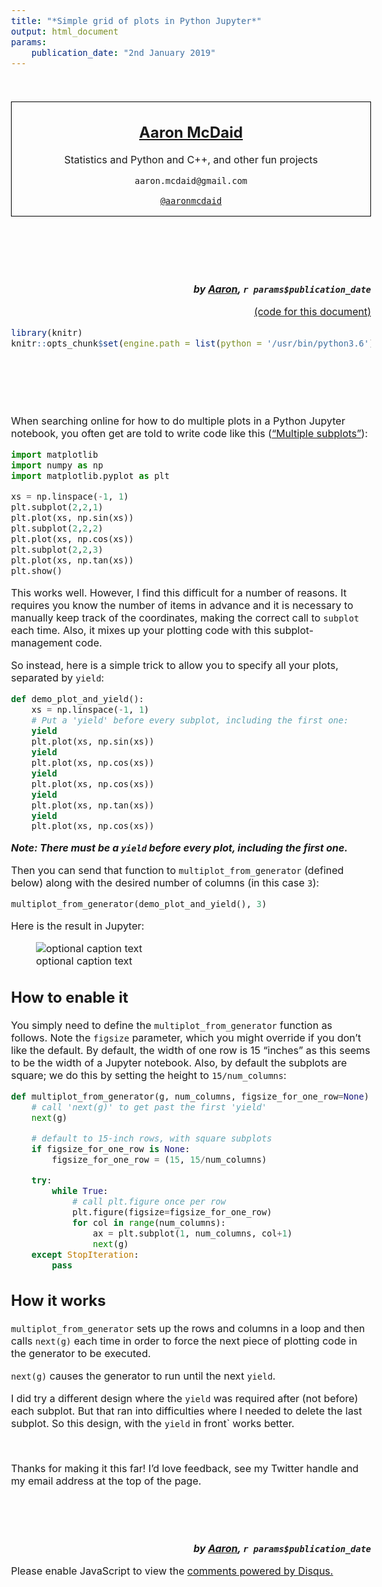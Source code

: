 ```yaml
---
title: "*Simple grid of plots in Python Jupyter*"
output: html_document
params:
    publication_date: "2nd January 2019"
---
```


<style type="text/css">
body{ font-size: 16px; }
</style>

&nbsp;

<div style="border:1px solid black ; text-align:center">

# [Aaron McDaid](https://aaronmcdaid.github.io/)

Statistics and Python and C++, and other fun projects

`aaron.mcdaid@gmail.com`

[`@aaronmcdaid`](https://twitter.com/aaronmcdaid)
</div>

# &nbsp;

<div style="text-align:right">
***by [Aaron](https://aaronmcdaid.github.io/), `r params$publication_date`***


[(code for this document)](index.Rmd)
</div>

```r
library(knitr)
knitr::opts_chunk$set(engine.path = list(python = '/usr/bin/python3.6'))
```

# &nbsp;


When searching online for how to do multiple plots in a Python Jupyter notebook, you often
get are told to write code like this (["Multiple subplots"](https://matplotlib.org/gallery/subplots_axes_and_figures/subplot.html)):

```python
import matplotlib
import numpy as np
import matplotlib.pyplot as plt
```
```python
xs = np.linspace(-1, 1)
plt.subplot(2,2,1)
plt.plot(xs, np.sin(xs))
plt.subplot(2,2,2)
plt.plot(xs, np.cos(xs))
plt.subplot(2,2,3)
plt.plot(xs, np.tan(xs))
plt.show()
```

This works well. However, I find this difficult for a number of reasons. It requires you know the number of items in advance
and it is necessary to manually keep track of the coordinates, making the correct call to `subplot` each time.
Also, it mixes up your plotting code with this subplot-management code.

So instead, here is a simple trick to allow you to specify all your plots, separated by `yield`:

```python
def demo_plot_and_yield():
    xs = np.linspace(-1, 1)
    # Put a 'yield' before every subplot, including the first one:
    yield
    plt.plot(xs, np.sin(xs))
    yield
    plt.plot(xs, np.cos(xs))
    yield
    plt.plot(xs, np.cos(xs))
    yield
    plt.plot(xs, np.tan(xs))
    yield
    plt.plot(xs, np.cos(xs))
```

***Note: There must be a `yield` before every plot, _including the first one_.***

Then you can send that function to `multiplot_from_generator` (defined below) along
with the desired number of columns (in this case `3`):

```python
multiplot_from_generator(demo_plot_and_yield(), 3)
```

Here is the result in Jupyter:

![optional caption text](figures/Screenshot.png)

## How to enable it

You simply need to define the `multiplot_from_generator` function as follows.
Note the `figsize` parameter, which you might override if you don't like
the default. By default, the width of one row is 15 "inches" as this seems
to be the width of a Jupyter notebook. Also, by default the subplots are
square; we do this by setting the height to `15/num_columns`:

```python
def multiplot_from_generator(g, num_columns, figsize_for_one_row=None):
    # call 'next(g)' to get past the first 'yield'
    next(g)

    # default to 15-inch rows, with square subplots
    if figsize_for_one_row is None:
        figsize_for_one_row = (15, 15/num_columns)

    try:
        while True:
            # call plt.figure once per row
            plt.figure(figsize=figsize_for_one_row)
            for col in range(num_columns):
                ax = plt.subplot(1, num_columns, col+1)
                next(g)
    except StopIteration:
        pass
```

## How it works

`multiplot_from_generator` sets up the rows and columns in a loop
and then calls `next(g)` each time in order to force the next
piece of plotting code in the generator to be executed.

`next(g)` causes the generator to run until the next `yield`.

I did try a different design where the `yield` was required after (not before)
each subplot. But that ran into difficulties where I needed to delete
the last subplot. So this design, with the `yield` in front` works better.

&nbsp;

Thanks for making it this far! I'd love feedback, see my Twitter handle and my email address at the top of the page.

&nbsp;

&nbsp;
<div style="text-align:right">
***by [Aaron](https://aaronmcdaid.github.io/), `r params$publication_date`***
</div>

<div id="disqus_thread"></div>
<script type="text/javascript">
    /* * * CONFIGURATION VARIABLES: EDIT BEFORE PASTING INTO YOUR WEBPAGE * * */
    var disqus_shortname = 'aaron-mcdaid'; // required: replace example with your forum shortname
    /* * * DON'T EDIT BELOW THIS LINE * * */
    (function() {
        var dsq = document.createElement('script'); dsq.type = 'text/javascript'; dsq.async = true;
        dsq.src = '//' + disqus_shortname + '.disqus.com/embed.js';
        (document.getElementsByTagName('head')[0] || document.getElementsByTagName('body')[0]).appendChild(dsq);
    })();
</script>
<noscript>Please enable JavaScript to view the <a href="http://disqus.com/?ref_noscript">comments powered by Disqus.</a></noscript>
